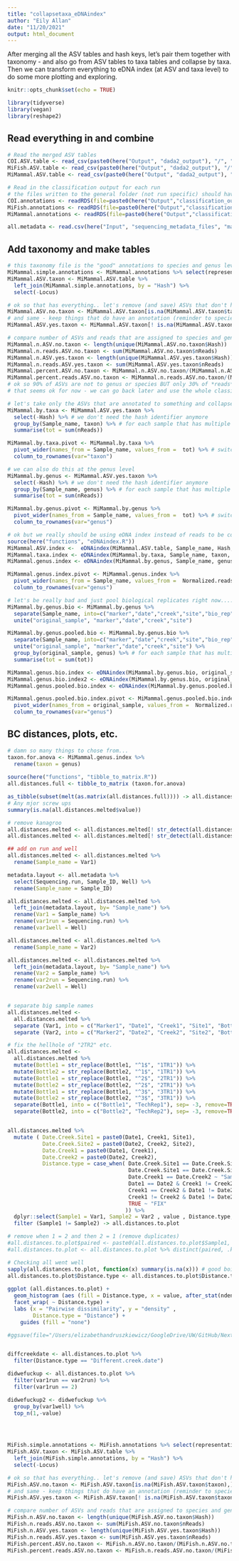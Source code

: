 ```yaml
---
title: "collapsetaxa_eDNAindex"
author: "Eily Allan"
date: "11/20/2021"
output: html_document
---
```


After merging all the ASV tables and hash keys, let's pair them together with taxonomy - and also go from ASV tables to taxa tables and collapse by taxa. Then we can transform everything to eDNA index (at ASV and taxa level) to do some more plotting and exploring. 

```r
knitr::opts_chunk$set(echo = TRUE)

library(tidyverse)
library(vegan)
library(reshape2)
```

## Read everything in and combine 

```r

# Read the merged ASV tables
COI.ASV.table <- read_csv(paste0(here("Output", "dada2_output"), "/", "20211230.combined.COI.ASV.table.csv"))
MiFish.ASV.table <- read_csv(paste0(here("Output", "dada2_output"), "/", "20211230.combined.MiFish.ASV.table.csv"))
MiMammal.ASV.table <- read_csv(paste0(here("Output", "dada2_output"), "/", "20211230.combined.MiMammal.ASV.table.csv"))

# Read in the classification output for each run 
# the files written to the general folder (not run specific) should have everything classified from all runs because they are our "databases" to use for future runs - we want to use the "DATE.MARKER.all.gs.previous.hashes.annotated.rds" file 
COI.annotations <- readRDS(file=paste0(here("Output","classification_output"),"/COI.all.gs.previous.hashes.annotated.rds"))
MiFish.annotations <- readRDS(file=paste0(here("Output","classification_output"),"/MiFish.all.gs.previous.hashes.annotated.rds"))
MiMammal.annotations <- readRDS(file=paste0(here("Output","classification_output"),"/MiMammal.all.gs.previous.hashes.annotated.rds"))

all.metadata <- read.csv(here("Input", "sequencing_metadata_files", "master_sequencing_datasheet_20211026.csv"))

```

## Add taxonomy and make tables 

```r
# this taxonomy file is the "good" annotations to species and genus level so let's get rid of the other junk for right now 
MiMammal.simple.annotations <- MiMammal.annotations %>% select(representative, taxon, genus, species) %>% rename(Hash = representative)
MiMammal.ASV.taxon <- MiMammal.ASV.table %>% 
  left_join(MiMammal.simple.annotations, by = "Hash") %>% 
  select(-Locus)

# ok so that has everything.. let's remove (and save) ASVs that don't have an annotation 
MiMammal.ASV.no.taxon <- MiMammal.ASV.taxon[is.na(MiMammal.ASV.taxon$taxon),]
# and same - keep things that do have an annotation (reminder to species or genus level so "good" annotation)
MiMammal.ASV.yes.taxon <- MiMammal.ASV.taxon[! is.na(MiMammal.ASV.taxon$taxon),]

# compare number of ASVs and reads that are assigned to species and genus (or not)
MiMammal.n.ASV.no.taxon <- length(unique(MiMammal.ASV.no.taxon$Hash))
MiMammal.n.reads.ASV.no.taxon <- sum(MiMammal.ASV.no.taxon$nReads)
MiMammal.n.ASV.yes.taxon <- length(unique(MiMammal.ASV.yes.taxon$Hash))
MiMammal.n.reads.ASV.yes.taxon <- sum(MiMammal.ASV.yes.taxon$nReads)
MiMammal.percent.ASV.no.taxon <- MiMammal.n.ASV.no.taxon/(MiMammal.n.ASV.no.taxon+MiMammal.n.ASV.yes.taxon)*100 
MiMammal.percent.reads.ASV.no.taxon <- MiMammal.n.reads.ASV.no.taxon/(MiMammal.n.reads.ASV.no.taxon+MiMammal.n.reads.ASV.yes.taxon)*100 
# ok so 90% of ASVs are not to genus or species BUT only 30% of *reads* are not assigned to genus or species
# that seems ok for now - we can go back later and use the whole classification and see if we can get more info (family, order, etc.)

# let's take only the ASVs that are annotated to something and collapse taxa (add reads together of ASVs that go to the same taxon)
MiMammal.by.taxa <- MiMammal.ASV.yes.taxon %>% 
  select(-Hash) %>% # we don't need the hash identifier anymore
  group_by(Sample_name, taxon) %>% # for each sample that has multiple asvs that assign to the same taxa...
  summarise(tot = sum(nReads))

MiMammal.by.taxa.pivot <- MiMammal.by.taxa %>% 
  pivot_wider(names_from = Sample_name, values_from =  tot) %>% # switch to rows (taxa) by columns (samples)
  column_to_rownames(var="taxon")

# we can also do this at the genus level 
MiMammal.by.genus <- MiMammal.ASV.yes.taxon %>% 
  select(-Hash) %>% # we don't need the hash identifier anymore
  group_by(Sample_name, genus) %>% # for each sample that has multiple asvs that assign to the same taxa...
  summarise(tot = sum(nReads))

MiMammal.by.genus.pivot <- MiMammal.by.genus %>% 
  pivot_wider(names_from = Sample_name, values_from =  tot) %>% # switch to rows (taxa) by columns (samples)
  column_to_rownames(var="genus")

# ok but we really should be using eDNA index instead of reads to be comparing things (LATER LET'S GO BACK AND DO BETTER)
source(here("functions", "eDNAindex.R"))
MiMammal.ASV.index <-  eDNAindex(MiMammal.ASV.table, Sample_name, Hash, nReads) # here use everything whether it was assigned taxonomy or not
MiMammal.taxa.index <- eDNAindex(MiMammal.by.taxa, Sample_name, taxon, tot)
MiMammal.genus.index <- eDNAindex(MiMammal.by.genus, Sample_name, genus, tot)

MiMammal.genus.index.pivot <- MiMammal.genus.index %>% 
  pivot_wider(names_from = Sample_name, values_from =  Normalized.reads) %>% # switch to rows (taxa) by columns (samples)
  column_to_rownames(var="genus")

# let's be really bad and just pool biological replicates right now....
MiMammal.by.genus.bio <- MiMammal.by.genus %>% 
  separate(Sample_name, into=c("marker","date","creek","site","bio_rep"), remove = FALSE) %>% 
  unite("original_sample", "marker","date","creek","site")

MiMammal.by.genus.pooled.bio <- MiMammal.by.genus.bio %>% 
  separate(Sample_name, into=c("marker","date","creek","site","bio_rep"), remove = FALSE) %>% 
  unite("original_sample", "marker","date","creek","site") %>% 
  group_by(original_sample, genus) %>% # for each sample that has multiple asvs that assign to the same taxa...
  summarise(tot = sum(tot)) 

MiMammal.genus.bio.index <- eDNAindex(MiMammal.by.genus.bio, original_sample, genus, tot)
MiMammal.genus.bio.index2 <- eDNAindex(MiMammal.by.genus.bio, original_sample, genus, tot, bio_rep)
MiMammal.genus.pooled.bio.index <- eDNAindex(MiMammal.by.genus.pooled.bio, original_sample, genus, tot)

MiMammal.genus.pooled.bio.index.pivot <- MiMammal.genus.pooled.bio.index%>% 
  pivot_wider(names_from = original_sample, values_from =  Normalized.reads) %>% # switch to rows (taxa) by columns (samples)
  column_to_rownames(var="genus")

```

## BC distances, plots, etc. 

```r

# damn so many things to chose from... 
taxon.for.anova <- MiMammal.genus.index %>% 
  rename(taxon = genus) 
  
source(here("functions", "tibble_to_matrix.R"))
all.distances.full <- tibble_to_matrix (taxon.for.anova)

as_tibble(subset(melt(as.matrix(all.distances.full)))) -> all.distances.melted
# Any mjor screw ups
summary(is.na(all.distances.melted$value))

# remove kanagroo 
all.distances.melted <- all.distances.melted[! str_detect(all.distances.melted$Var1,"Kangaroo"),]
all.distances.melted <- all.distances.melted[! str_detect(all.distances.melted$Var2,"Kangaroo"),]

## add on run and well
all.distances.melted <- all.distances.melted %>% 
  rename(Sample_name = Var1)

metadata.layout <- all.metadata %>% 
  select(Sequencing.run, Sample_ID, Well) %>% 
  rename(Sample_name = Sample_ID)

all.distances.melted <- all.distances.melted %>% 
  left_join(metadata.layout, by= "Sample_name") %>% 
  rename(Var1 = Sample_name) %>% 
  rename(var1run = Sequencing.run) %>% 
  rename(var1well = Well) 

all.distances.melted <- all.distances.melted %>% 
  rename(Sample_name = Var2)

all.distances.melted <- all.distances.melted %>% 
  left_join(metadata.layout, by= "Sample_name") %>% 
  rename(Var2 = Sample_name) %>% 
  rename(var2run = Sequencing.run) %>% 
  rename(var2well = Well) 


# separate big sample names
all.distances.melted <-
  all.distances.melted %>%
  separate (Var1, into = c("Marker1", "Date1", "Creek1", "Site1", "Bottle1"), remove = FALSE) %>%
  separate (Var2, into = c("Marker2", "Date2", "Creek2", "Site2", "Bottle2"), remove = FALSE) 

# fix the hellhole of "2TR2" etc.
all.distances.melted <-
  all.distances.melted %>% 
  mutate(Bottle1 = str_replace(Bottle1, "^1$", "1TR1")) %>% 
  mutate(Bottle2 = str_replace(Bottle2, "^1$", "1TR1")) %>% 
  mutate(Bottle1 = str_replace(Bottle1, "^2$", "2TR1")) %>%
  mutate(Bottle2 = str_replace(Bottle2, "^2$", "2TR1")) %>%
  mutate(Bottle1 = str_replace(Bottle1, "^3$", "3TR1")) %>%
  mutate(Bottle2 = str_replace(Bottle2, "^3$", "3TR1")) %>% 
  separate(Bottle1, into = c("Bottle1", "TechRep1"), sep= -3, remove=TRUE) %>% 
  separate(Bottle2, into = c("Bottle2", "TechRep2"), sep= -3, remove=TRUE)


all.distances.melted %>%
  mutate ( Date.Creek.Site1 = paste0(Date1, Creek1, Site1),
           Date.Creek.Site2 = paste0(Date2, Creek2, Site2),
           Date.Creek1 = paste0(Date1, Creek1),
           Date.Creek2 = paste0(Date2, Creek2),
           Distance.type = case_when( Date.Creek.Site1 == Date.Creek.Site2 & Bottle1 == Bottle2 ~ "Tech.replicates",
                                      Date.Creek.Site1 == Date.Creek.Site2 ~ "Biol.replicates",
                                      Date.Creek1 == Date.Creek2 ~ "Same.datecreek.Diff.site",
                                      Date1 == Date2 & Creek1 != Creek2 ~ "Same.date.Diff.creek",
                                      Creek1 == Creek2 & Date1 != Date2 ~ "Same.creek.different.date",
                                      Creek1 != Creek2 & Date1 != Date2 ~ "Different.creek.date",
                                      TRUE ~ "FIX"
                                     )) %>%
  dplyr::select(Sample1 = Var1, Sample2 = Var2 , value , Distance.type, var1run, var1well, var2run, var2well) %>%
  filter (Sample1 != Sample2) -> all.distances.to.plot

# remove when 1 = 2 and then 2 = 1 (remove duplicates)
#all.distances.to.plot$paired <- paste0(all.distances.to.plot$Sample1, all.distances.to.plot$Sample2)
#all.distances.to.plot <- all.distances.to.plot %>% distinct(paired, .keep_all = TRUE)

# Checking all went well
sapply(all.distances.to.plot, function(x) summary(is.na(x))) # good boi
all.distances.to.plot$Distance.type <- all.distances.to.plot$Distance.type  %>% fct_relevel("Tech.replicates", "Biol.replicates", "Same.datecreek.Diff.site", "Same.date.Diff.creek", "Same.creek.different.date", "Different.creek.date")
  
ggplot (all.distances.to.plot) +
  geom_histogram (aes (fill = Distance.type, x = value, after_stat(ndensity)), position = "dodge",  alpha = 0.9, bins = 50) +
  facet_wrap( ~ Distance.type) +
  labs (x = "Pairwise dissimilarity", y = "density" ,
        Distance.type = "Distance") +
    guides (fill = "none")

#ggsave(file="/Users/elizabethandruszkiewicz/GoogleDrive/UW/GitHub/NextGenNEPA_EA/Output/MiMammal.allruns.asvlevel.index.visual.anova.png", dpi = "retina")


diffcreekdate <- all.distances.to.plot %>% 
  filter(Distance.type == "Different.creek.date")

didwefuckup <- all.distances.to.plot %>% 
  filter(var1run == var2run) %>% 
  filter(var1run == 2) 

didwefuckup2 <- didwefuckup %>% 
  group_by(var1well) %>% 
  top_n(1,-value) 
  




```

```r

MiFish.simple.annotations <- MiFish.annotations %>% select(representative, taxon, genus, species) %>% rename(Hash = representative)
MiFish.ASV.taxon <- MiFish.ASV.table %>% 
  left_join(MiFish.simple.annotations, by = "Hash") %>% 
  select(-Locus)

# ok so that has everything.. let's remove (and save) ASVs that don't have an annotation 
MiFish.ASV.no.taxon <- MiFish.ASV.taxon[is.na(MiFish.ASV.taxon$taxon),]
# and same - keep things that do have an annotation (reminder to species or genus level so "good" annotation)
MiFish.ASV.yes.taxon <- MiFish.ASV.taxon[! is.na(MiFish.ASV.taxon$taxon),]

# compare number of ASVs and reads that are assigned to species and genus (or not)
MiFish.n.ASV.no.taxon <- length(unique(MiFish.ASV.no.taxon$Hash))
MiFish.n.reads.ASV.no.taxon <- sum(MiFish.ASV.no.taxon$nReads)
MiFish.n.ASV.yes.taxon <- length(unique(MiFish.ASV.yes.taxon$Hash))
MiFish.n.reads.ASV.yes.taxon <- sum(MiFish.ASV.yes.taxon$nReads)
MiFish.percent.ASV.no.taxon <- MiFish.n.ASV.no.taxon/(MiFish.n.ASV.no.taxon+MiFish.n.ASV.yes.taxon)*100 
MiFish.percent.reads.ASV.no.taxon <- MiFish.n.reads.ASV.no.taxon/(MiFish.n.reads.ASV.no.taxon+MiFish.n.reads.ASV.yes.taxon)*100 

```

